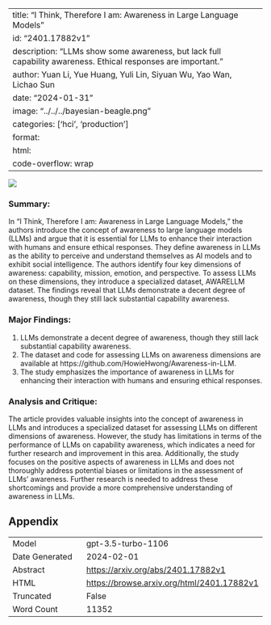 
---
title: "I Think, Therefore I am: Awareness in Large Language Models"
id: "2401.17882v1"
description: "LLMs show some awareness, but lack full capability awareness. Ethical responses are important."
author: Yuan Li, Yue Huang, Yuli Lin, Siyuan Wu, Yao Wan, Lichao Sun
date: "2024-01-31"
image: "../../../bayesian-beagle.png"
categories: ['hci', 'production']
format:
  html:
    code-overflow: wrap
---

![](None)

### **Summary:**
In "I Think, Therefore I am: Awareness in Large Language Models," the authors introduce the concept of awareness to large language models (LLMs) and argue that it is essential for LLMs to enhance their interaction with humans and ensure ethical responses. They define awareness in LLMs as the ability to perceive and understand themselves as AI models and to exhibit social intelligence. The authors identify four key dimensions of awareness: capability, mission, emotion, and perspective. To assess LLMs on these dimensions, they introduce a specialized dataset, AWARELLM dataset. The findings reveal that LLMs demonstrate a decent degree of awareness, though they still lack substantial capability awareness.

### Major Findings:
1. LLMs demonstrate a decent degree of awareness, though they still lack substantial capability awareness.
2. The dataset and code for assessing LLMs on awareness dimensions are available at https://github.com/HowieHwong/Awareness-in-LLM.
3. The study emphasizes the importance of awareness in LLMs for enhancing their interaction with humans and ensuring ethical responses.

### Analysis and Critique:
The article provides valuable insights into the concept of awareness in LLMs and introduces a specialized dataset for assessing LLMs on different dimensions of awareness. However, the study has limitations in terms of the performance of LLMs on capability awareness, which indicates a need for further research and improvement in this area. Additionally, the study focuses on the positive aspects of awareness in LLMs and does not thoroughly address potential biases or limitations in the assessment of LLMs' awareness. Further research is needed to address these shortcomings and provide a more comprehensive understanding of awareness in LLMs.

## Appendix

|          |          |
|----------|----------|
| Model     | gpt-3.5-turbo-1106       |
| Date Generated     | 2024-02-01       |
| Abstract | [https://arxiv.org/abs/2401.17882v1](https://arxiv.org/abs/2401.17882v1)        |
| HTML     | [https://browse.arxiv.org/html/2401.17882v1](https://browse.arxiv.org/html/2401.17882v1)       |
| Truncated       | False       |
| Word Count       | 11352       |